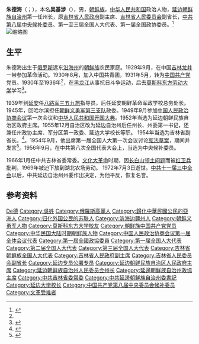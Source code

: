 {{Infobox person
| 姓名 = 朱德海
| native_name         = 주덕해
| native_name_lang    = ko
| birth_name   = 吴基涉/{{lang|ko|오기섭}}
| image               =Zhu Dehai.jpg
| caption  =  朱德海
| 性别 = 男
| 出生日期 ={{Birth date|1911|3|5}}
| 出生地点 = {{Flag|Russian Empire|1883}}[[滨海边疆州|滨海边疆州]][[尼科利斯克-烏蘇里斯基|尼科利斯克-烏蘇里斯基]]
| 逝世日期 = {{Death date and age|1972|7|3|1911|3|5}}
| 逝世地点 = {{CHN}}[[湖北省|湖北省]]
| 国籍 = {{PRC}}
| 民族 = [[中国朝鲜族|朝鲜族]]
| 语言 = 
| 公民权 = 
| 教育程度 = 
| 母校 = 
| 活跃时期 = 
| 年代 = 
| 组织 = 
| 机构 = 
| 知名原因 =  
| 儿女 = 
| 父母 = 
| 亲属 = 
| 家族成员 = 
| 获奖 = 
| 网站 = <!-- {{URL|example.com}} -->
| 经历 = 
| 政党 = {{CPC}}
| 头衔 = 
}}
'''朱德海'''（{{kor|k=주덕해|hj=朱德海}}；{{bd|1911年|3月5日|1972年|7月3日|catIdx=Z}}），本名'''吴基涉'''（{{kor|k=오기섭}}），男，[[朝鲜族|朝鲜族]]，[[中华人民共和国|中华人民共和国]]政治人物，[[延边朝鲜族自治州|延边朝鲜族自治州]]第一任州长，原[[吉林省人民政府|吉林省人民政府]]副主席、[[吉林省人民委员会|吉林省人民委员会]]副省长，[[中共第八届中央候补委员|中共第八届中央候补委员]]、第一至三届全国人大代表、第一届全国政协委员。<ref name="a1">{{Cite web |url=http://www.ybda.gov.cn/E_ReadNews.asp?NewsID=507 |title=延边档案信息网 |access-date=2010-12-25 |archive-url=https://web.archive.org/web/20141129121258/http://www.ybda.gov.cn/E_ReadNews.asp?NewsID=507 |archive-date=2014-11-29 |dead-url=yes }}</ref>
[[File:朱德海同志紀念碑.jpg|缩略图]]

== 生平 ==

朱德海出生于[[俄罗斯帝国|俄罗斯]]远东[[沿海州|沿海州]]的[[朝鲜族|朝鲜族]]农民家庭。1929年9月，在中国[[吉林省_(中華民國)|吉林]][[龙井县|龙井]]一带参加革命活动。1930年8月，加入中国共青团，1931年5月，转为[[中国共产党|中国共产党]]党员。1930年至1936年<ref name=a1/>，在[[黑龙江省|黑龙江]]从事抗日斗争运动，后去[[莫斯科东方劳动大学|莫斯科东方劳动大学]]学习<ref>{{Cite web |url=http://ybzdfz.com/Special/ShowArticle.asp?ArticleID=45 |title=延边州地志 |access-date=2010-12-26 |archive-date=2016-08-22 |archive-url=https://web.archive.org/web/20160822103146/http://ybzdfz.com/Special/ShowArticle.asp?ArticleID=45 |dead-url=no }}</ref>。

1939年到[[延安|延安]]任[[八路军|八路军]][[三五九旅|三五九旅]]指导员，后任延安朝鲜革命军政学校总务处长。1945年，回哈尔滨担任[[朝鲜义勇军|朝鲜义勇军]][[朝鲜义勇军第3支队|第三支队]]政委。1949年9月参加[[中国人民政治协商会议|中国人民政治协商会议]]第一次会议和[[中华人民共和国开国大典|中华人民共和国开国大典]]。1952年当选为延边朝鲜民族自治区政府主席。1955年12月自治区改为延边自治州后任州长、州委第一书记，还兼任州政协主席、军分区第一政委、延边大学校长等职。 1954年当选为吉林省副省长。<ref>{{Cite web |url=http://www.cnki.com.cn/Article/CJFDTOTAL-YBDS198203000.htm |title=延边大学 |access-date=2010-12-26 |archive-date=2019-05-16 |archive-url=https://web.archive.org/web/20190516230734/http://www.cnki.com.cn/Article/CJFDTOTAL-YBDS198203000.htm |dead-url=no }}</ref>。1954年9月，他出席第一届全国人大第一次会议讨论[[中华人民共和国宪法_(1954年)|宪法草案]]，期间并发言<ref>{{Cite book|title=人民代表大会制度创建史|last=[[张希坡|张希坡]]著|publisher=北京：[[中共党史出版社|中共党史出版社]]|year=2009.08|isbn=978-7-5098-0341-7|pages=657}}</ref>。1956年9月，在中共第八次全国代表大会上，当选为中央候补委员。

1966年1月任中共吉林省委常委。[[文化大革命|文化大革命]]时期，因[[长白山|长白山]][[中朝边界条约|领土问题]]而被[[红卫兵|红卫兵]]批判，1969年被迫下放到湖北农场劳动。 1972年7月3日逝世。[[中共十一届三中全会|中共十一届三中全会]]以后，中共延边自治州州委作出决定，为他平反，恢复名誉。

== 参考资料 ==
{{reflist}}

{{中华全国民主青年联合总会第一届委员会}}

{{Authority control}}
{{DEFAULTSORT:Zhu朱}}
[[Category:朱姓|De德]]
[[Category:吳姓|Category:吳姓]]
[[Category:俄羅斯高麗人|Category:俄羅斯高麗人]]
[[Category:歸化中華民國公民的亞洲人|Category:歸化中華民國公民的亞洲人]]
[[Category:归化外国公民的苏联人|Category:归化外国公民的苏联人]]
[[Category:滨海边疆州人|Category:滨海边疆州人]]
[[Category:朝鲜义勇军人物|Category:朝鲜义勇军人物]]
[[Category:莫斯科东方大学校友|Category:莫斯科东方大学校友]]
[[Category:朝鲜族中国共产党党员|Category:朝鲜族中国共产党党员]]
[[Category:中华民国大陆时期朝鲜族人物|Category:中华民国大陆时期朝鲜族人物]]
[[Category:中国人民政治协商会议第一届全体会议代表|Category:中国人民政治协商会议第一届全体会议代表]]
[[Category:第一屆全國政協委員|Category:第一屆全國政協委員]]
[[Category:第一届全国人大代表|Category:第一届全国人大代表]]
[[Category:第二届全国人大代表|Category:第二届全国人大代表]]
[[Category:第三届全国人大代表|Category:第三届全国人大代表]]
[[Category:吉林省朝鲜族全国人大代表|Category:吉林省朝鲜族全国人大代表]]
[[Category:吉林省人民政府副主席|Category:吉林省人民政府副主席]]
[[Category:吉林省人民委员会副省长|Category:吉林省人民委员会副省长]]
[[Category:延边专员公署专员|Category:延边专员公署专员]]
[[Category:延边朝鲜民族自治区人民政府主席|Category:延边朝鲜民族自治区人民政府主席]]
[[Category:延边朝鲜族自治州人民委员会州长|Category:延边朝鲜族自治州人民委员会州长]]
[[Category:延邊朝鮮族自治州政協主席|Category:延邊朝鮮族自治州政協主席]]
[[Category:中共吉林省委常委|Category:中共吉林省委常委]]
[[Category:中共延邊朝鮮族自治州委書記|Category:中共延邊朝鮮族自治州委書記]]
[[Category:延边大学校长|Category:延边大学校长]]
[[Category:中国共产党第八届中央委员会候补委员|Category:中国共产党第八届中央委员会候补委员]]
[[Category:文革受难者|Category:文革受难者]]